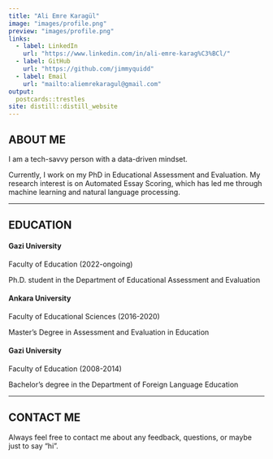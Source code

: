 ---
title: "Ali Emre Karagül"
image: "images/profile.png"
preview: "images/profile.png"
links:
  - label: LinkedIn
    url: "https://www.linkedin.com/in/ali-emre-karag%C3%BCl/"
  - label: GitHub
    url: "https://github.com/jimmyquidd"
  - label: Email
    url: "mailto:aliemrekaragul@gmail.com"
output:
  postcards::trestles
site: distill::distill_website
---

## ABOUT ME

I am a tech-savvy person with a data-driven mindset.

Currently, I work on my PhD in Educational Assessment and Evaluation. My research interest is on Automated Essay Scoring, which has led me through machine learning and natural language processing.

---

## EDUCATION

#### Gazi University

Faculty of Education (2022-ongoing)

Ph.D. student in the Department of Educational Assessment and Evaluation

#### Ankara University

Faculty of Educational Sciences (2016-2020)

Master's Degree in Assessment and Evaluation in Education\

#### Gazi University

Faculty of Education (2008-2014)

Bachelor's degree in the Department of Foreign Language Education

---

## CONTACT ME

Always feel free to contact me about any feedback, questions, or maybe just to say "hi".
